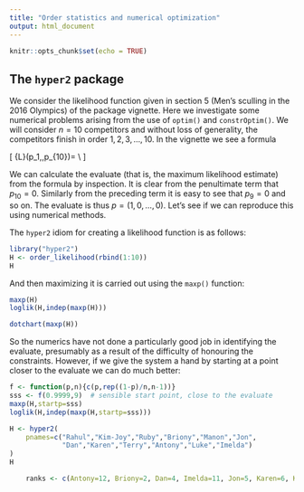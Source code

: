 ```yaml
---
title: "Order statistics and numerical optimization"
output: html_document
---
```


```r
knitr::opts_chunk$set(echo = TRUE)
```

## The `hyper2` package

We consider the likelihood function given in section 5 (Men's sculling
in the 2016 Olympics) of the package vignette.  Here we investigate
some numerical problems arising from the use of `optim()` and
`constrOptim()`.  We will consider $n=10$ competitors and without loss
of generality, the competitors finish in order $1,2,3,\ldots,10$.  In
the vignette we see a formula

\[
{\mathcal L}\left(p_1,\ldots,p_{10}\right)=
\frac{p_1}{p_1+\cdots+p_{10}}\cdot
\frac{p_2}{p_2+\cdots+p_{10}}\cdot
\frac{p_3}{p_3+\cdots+p_{10}}\cdot
\frac{p_4}{p_4+\cdots+p_{10}}\cdot
\frac{p_5}{p_5+\cdots+p_{10}}\cdot\\
\frac{p_6}{p_6+\cdots+p_{10}}\cdot
\frac{p_7}{p_7+\cdots+p_{10}}\cdot
\frac{p_8}{p_8+p_9+p_{10}}\cdot
\frac{p_9}{p_9+p_{10}}\cdot
\frac{p_{10}}{p_{10}}
\]

We can calculate the evaluate (that is, the maximum likelihood
estimate) from the formula by inspection.  It is clear from the
penultimate term that $p_{10}=0$.  Similarly from the preceding term
it is easy to see that $p_9=0$ and so on.  The evaluate is thus
$p=(1,0,\ldots,0)$.  Let's see if we can reproduce this using
numerical methods.


The `hyper2` idiom for creating a likelihood function is as follows:

```r
library("hyper2")
H <- order_likelihood(rbind(1:10))
H
```
And then maximizing it is carried out using the `maxp()` function:
	

```r
maxp(H)
loglik(H,indep(maxp(H)))
```

```r
dotchart(maxp(H))
```

So the numerics have not done a particularly good job in identifying
the evaluate, presumably as a result of the difficulty of honouring
the constraints.  However, if we give the system a hand by starting at
a point closer to the evaluate we can do much better:

```r
f <- function(p,n){c(p,rep((1-p)/n,n-1))}
sss <- f(0.9999,9)  # sensible start point, close to the evaluate
maxp(H,startp=sss)
loglik(H,indep(maxp(H,startp=sss)))
```




```r

H <- hyper2(
    pnames=c("Rahul","Kim-Joy","Ruby","Briony","Manon","Jon",
             "Dan","Karen","Terry","Antony","Luke","Imelda")
)
H
```

```r
	ranks <- c(Antony=12, Briony=2, Dan=4, Imelda=11, Jon=5, Karen=6, KimJoy=10, Luke=8, Manon=3, Rahul=7, Ruby=1, Terry=9)
```
